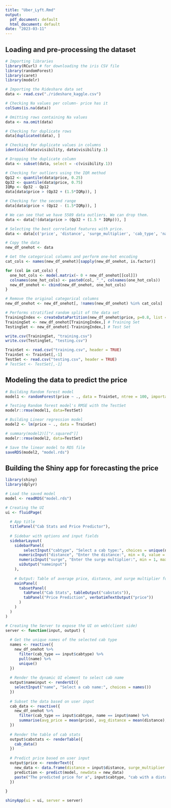 ```yaml
---
title: "Uber_Lyft.Rmd"
output:
  pdf_document: default
  html_document: default
date: "2023-03-11"
---
```


## Loading and pre-processing the dataset

```r
# Importing libraries
library(RCurl) # for downloading the iris CSV file
library(randomForest)
library(caret)
library(modelr)

# Importing the Rideshare data set
data <- read.csv("./rideshare_kaggle.csv")
```

```r
# Checking Na values per column- price has it
colSums(is.na(data))
```

```r
# Omitting rows containing Na values
data <- na.omit(data)
```

```r
# Checking for duplicate rows
data[duplicated(data), ]
```


```r
# Checking for duplicate values in columns
identical(data$visibility, data$visibility.1)
```


```r
# Dropping the duplicate column
data <- subset(data, select = -c(visibility.1))
```


```r
# Checking for outliers using the IQR method 
Qp12 <- quantile(data$price, 0.25)
Qp32 <- quantile(data$price, 0.75)
IQRp <- Qp32 - Qp12
data[data$price > (Qp32 + (1.5*IQRp)), ]
```

```r
# Checking for the second range
data[data$price < (Qp12 - (1.5*IQRp)), ]
```

```r
# We can see that we have 5589 data outliers. We can drop them.
data <- data[!(data$price > (Qp32 + (1.5 * IQRp))), ]
```



```r
# Selecting the best correlated features with price.
data <- data[c('price', 'distance', 'surge_multiplier', 'cab_type', 'name')]
```


```r

# Copy the data
new_df_onehot <- data

# Get the categorical columns and perform one-hot encoding
cat_cols <- names(new_df_onehot)[sapply(new_df_onehot, is.factor)]

for (col in cat_cols) {
  one_hot_cols <- model.matrix(~ 0 + new_df_onehot[[col]])
  colnames(one_hot_cols) <- paste0(col, "_", colnames(one_hot_cols))
  new_df_onehot <- cbind(new_df_onehot, one_hot_cols)
}

# Remove the original categorical columns
new_df_onehot <- new_df_onehot[, !names(new_df_onehot) %in% cat_cols]

```



```r
# Performs stratified random split of the data set
TrainingIndex <- createDataPartition(new_df_onehot$price, p=0.8, list = FALSE)
TrainingSet <- new_df_onehot[TrainingIndex,] # Training Set
TestingSet <- new_df_onehot[-TrainingIndex,] # Test Set

write.csv(TrainingSet, "training.csv")
write.csv(TestingSet, "testing.csv")

TrainSet <- read.csv("training.csv", header = TRUE)
TrainSet <- TrainSet[,-1]
TestSet <- read.csv("testing.csv", header = TRUE)
# TestSet <- TestSet[,-1]
```

## Modeling the data to predict the price

```r
# Building Random forest model
model1 <- randomForest(price ~ ., data = TrainSet, ntree = 100, importance = TRUE)
```


```r
# Testing Random forest model's RMSE with the TestSet
modelr::rmse(model1, data=TestSet)
```


```r
# Building Linear regression model
model2 <- lm(price ~ ., data = TrainSet)
```


```r
# summary(model2)[["r.squared"]]
modelr::rmse(model2, data=TestSet)
```


```r
# Save the linear model to RDS file
saveRDS(model2, "model.rds")
```

## Building the Shiny app for forecasting the price

```r
library(shiny)
library(dplyr)

# Load the saved model
model <- readRDS("model.rds")

# Creating the UI
ui <- fluidPage(
  
  # App title
  titlePanel("Cab Stats and Price Predictor"),
  
  # Sidebar with options and input fields
  sidebarLayout(
    sidebarPanel(
        selectInput("cabtype", "Select a cab type:", choices = unique(new_df_onehot$cab_type)),
      numericInput("distance", "Enter the distance:", min = 0, value = 1),
      numericInput("surge", "Enter the surge multiplier:", min = 1, max = 3, value = 1),
      uiOutput("nameinput")
    ),
    
    # Output: Table of average price, distance, and surge multiplier for each cab name, and price prediction
    mainPanel(
      tabsetPanel(
        tabPanel("Cab Stats", tableOutput("cabstats")),
        tabPanel("Price Prediction", verbatimTextOutput("price"))
      )
    )
  )
)
```

```r
# Creating the Server to expose the UI on web(client side)
server <- function(input, output) {
  
  # Get the unique names of the selected cab type
  names <- reactive({
    new_df_onehot %>%
      filter(cab_type == input$cabtype) %>%
      pull(name) %>%
      unique()
  })
  
  # Render the dynamic UI element to select cab name
  output$nameinput <- renderUI({
    selectInput("name", "Select a cab name:", choices = names())
  })
  
  # Subset the data based on user input
  cab_data <- reactive({
    new_df_onehot %>% 
      filter(cab_type == input$cabtype, name == input$name) %>% 
      summarise(avg_price = mean(price), avg_distance = mean(distance), avg_surge = mean(surge_multiplier))
  })
  
  # Render the table of cab stats
  output$cabstats <- renderTable({
    cab_data()
  })
  
  # Predict price based on user input
  output$price <- renderText({
    new_data <- data.frame(distance = input$distance, surge_multiplier = input$surge, cab_type = input$cabtype, name = input$name)
    prediction <- predict(model, newdata = new_data)
    paste("The predicted price for a", input$cabtype, "cab with a distance of", input$distance, "and a surge multiplier of", input$surge, "is:", round(prediction, 2))
  })
  
}

shinyApp(ui = ui, server = server)


```

